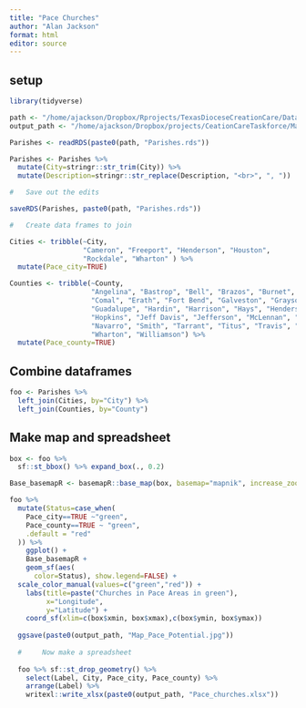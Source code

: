 ```yaml
---
title: "Pace Churches"
author: "Alan Jackson"
format: html
editor: source
---
```


## setup

```r

library(tidyverse)

path <- "/home/ajackson/Dropbox/Rprojects/TexasDioceseCreationCare/Data/"
output_path <- "/home/ajackson/Dropbox/projects/CeationCareTaskforce/Maps_and_tables/Pace/"

Parishes <- readRDS(paste0(path, "Parishes.rds"))

Parishes <- Parishes %>% 
  mutate(City=stringr::str_trim(City)) %>% 
  mutate(Description=stringr::str_replace(Description, "<br>", ", "))

#   Save out the edits

saveRDS(Parishes, paste0(path, "Parishes.rds"))

#   Create data frames to join

Cities <- tribble(~City,
                  "Cameron", "Freeport", "Henderson", "Houston", 
                  "Rockdale", "Wharton" ) %>% 
  mutate(Pace_city=TRUE)

Counties <- tribble(~County,
                    "Angelina", "Bastrop", "Bell", "Brazos", "Burnet", "Caldwell",
                    "Comal", "Erath", "Fort Bend", "Galveston", "Grayson",
                    "Guadalupe", "Hardin", "Harrison", "Hays", "Henderson",
                    "Hopkins", "Jeff Davis", "Jefferson", "McLennan", "Milam",
                    "Navarro", "Smith", "Tarrant", "Titus", "Travis", "Washington",
                    "Wharton", "Williamson") %>% 
  mutate(Pace_county=TRUE)

```

##        Combine dataframes

```r

foo <- Parishes %>% 
  left_join(Cities, by="City") %>% 
  left_join(Counties, by="County")

```


##        Make map and spreadsheet

```r

box <- foo %>%
  sf::st_bbox() %>% expand_box(., 0.2)

Base_basemapR <- basemapR::base_map(box, basemap="mapnik", increase_zoom=2)

foo %>% 
  mutate(Status=case_when(
    Pace_city==TRUE ~"green",
    Pace_county==TRUE ~ "green",
    .default = "red"
  )) %>% 
    ggplot() +
    Base_basemapR +
    geom_sf(aes(
      color=Status), show.legend=FALSE) +
  scale_color_manual(values=c("green","red")) +
    labs(title=paste("Churches in Pace Areas in green"),
         x="Longitude",
         y="Latitude") +
    coord_sf(xlim=c(box$xmin, box$xmax),c(box$ymin, box$ymax))
  
  ggsave(paste0(output_path, "Map_Pace_Potential.jpg"))
  
  #     Now make a spreadsheet
  
  foo %>% sf::st_drop_geometry() %>% 
    select(Label, City, Pace_city, Pace_county) %>% 
    arrange(Label) %>% 
    writexl::write_xlsx(paste0(output_path, "Pace_churches.xlsx"))

```





